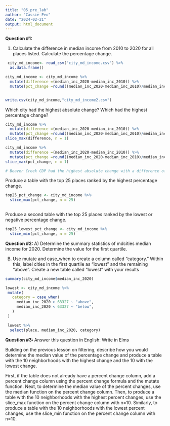 ```yaml
---
title: "05_pre_lab"
author: "Cassie Peo"
date: "2024-02-21"
output: html_document
---
```


**Question #1:**

1)  Calculate the difference in median income from 2010 to 2020 for all places listed. Calculate the percentage change.

```r
 city_md_income<- read_csv("city_md_income.csv") %>% 
  as.data.frame()
```

```r
city_md_income <- city_md_income %>%
  mutate(difference =(median_inc_2020-median_inc_2010)) %>%
  mutate(pct_change =round((median_inc_2020-median_inc_2010)/median_inc_2010*100,2))


write.csv(city_md_income,"city_md_income2.csv")
```

Which city had the highest absolute change? Which had the highest percentage change?

```r
city_md_income %>%
  mutate(difference =(median_inc_2020-median_inc_2010)) %>%
  mutate(pct_change =round((median_inc_2020-median_inc_2010)/median_inc_2010*100,2)) %>%
slice_max(difference, n = 1)
```

```r
city_md_income %>%
  mutate(difference =(median_inc_2020-median_inc_2010)) %>%
  mutate(pct_change =round((median_inc_2020-median_inc_2010)/median_inc_2010*100,2)) %>%
slice_max(pct_change, n = 1)

# Beaver Creek CDP had the highest absolute change with a difference of 118,292. Shaft CDP had the highest percent change with 399.88%. 
```

Produce a table with the top 25 places ranked by the highest percentage change.

```r

top25_pct_change <- city_md_income %>%
  slice_max(pct_change, n = 25)
 
```

Produce a second table with the top 25 places ranked by the lowest or negative percentage change.

```r

top25_lowest_pct_change <- city_md_income %>%
  slice_min(pct_change, n = 25)

```

**Question #2: **
A) Determine the summary statistics of mdcities median income for 2020. Determine the value for the first quartile.

B) Use mutate and case_when to create a column called "category." Within this, label cities in the first quartile as "lowest" and the remaining "above". Create a new table called "lowest" with your results

```r

summary(city_md_income$median_inc_2020)

lowest <- city_md_income %>%
 mutate(
   category = case_when(
     median_inc_2020 > 63327 ~ "above",
     median_inc_2020 < 63327 ~ "below",
   )
 )

```
```r

 lowest %>% 
  select(place, median_inc_2020, category)

```



**Question #3: **
Answer this question in English: Write in Elms

Building on the previous lesson on filtering, describe how you would determine the median value of the percentage change and produce a table with the 10 neighborhoods with the highest change and the 10 with the lowest change.

 First, if the table does not already have a percent change column, add a percent change column using the percent change formula and the mutate function.
 Next, to determine the median value of the percent changes, use the median function on the percent change column.
 Then, to produce a table with the 10 neighborhoods with the highest percent changes, use the slice_max function on the percent change column with n=10.
 Similarly, to produce a table with the 10 neighborhoods with the lowest percent changes, use the slice_min function on the percent change column with n=10.
 
 